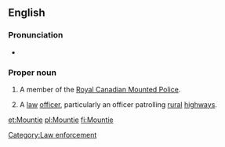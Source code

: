 ==English==

===Pronunciation===
* {{audio|en-ca-mountie.ogg|Audio (CA)}}
*: {{rhymes|aʊnti}}

===Proper noun===
{{en-proper noun|Mounties}}

# {{informal}} A member of the [[w:Royal Canadian Mounted Police|Royal Canadian Mounted Police]].
# {{US|informal}} A [[law]] [[officer]], particularly an officer patrolling [[rural]] [[highways]].

[[Category:Law enforcement]]

[[et:Mountie]]
[[pl:Mountie]]
[[fi:Mountie]]